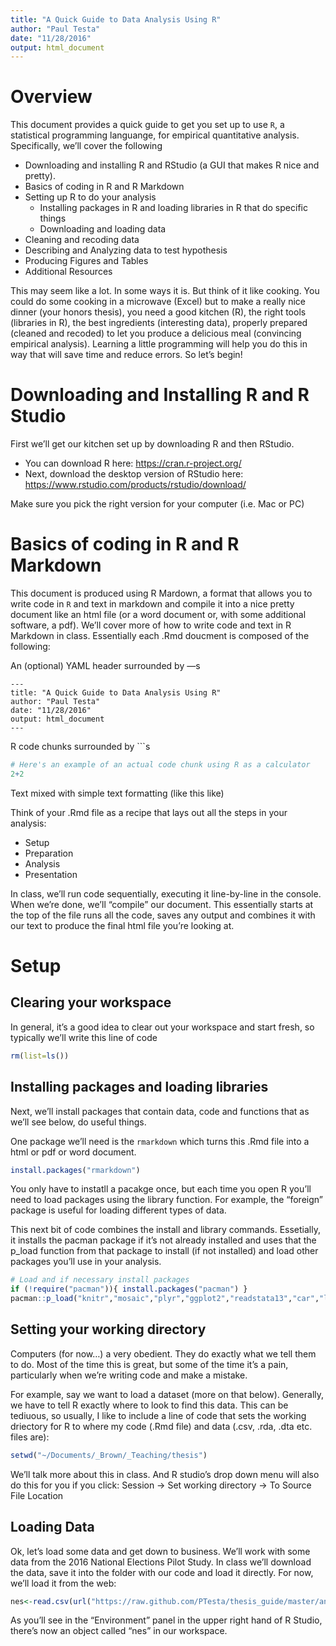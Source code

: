 ```yaml
---
title: "A Quick Guide to Data Analysis Using R"
author: "Paul Testa"
date: "11/28/2016"
output: html_document
---
```


# Overview

This document provides a quick guide to get you set up to use `R`, a statistical programming languange, for empirical quantitative analysis. Specifically, we'll cover the following

- Downloading and installing R and RStudio (a GUI that makes R nice and pretty).
- Basics of coding in R and R Markdown
- Setting up R to do your analysis
    - Installing packages in R and loading libraries in R that do specific things
    - Downloading and loading data
- Cleaning and recoding data
- Describing and Analyzing data to test hypothesis
- Producing Figures and Tables
- Additional Resources

This may seem like a lot. In some ways it is. But think of it like cooking. You could do some cooking in a microwave (Excel) but to make a really nice dinner (your honors thesis), you need a good kitchen (R), the right tools (libraries in R), the best ingredients (interesting data), properly prepared (cleaned and recoded) to let you produce a delicious meal (convincing empirical analysis). Learning a little programming will help you do this in way that will save time and reduce errors. So let's begin!

# Downloading and Installing R and R Studio

First we'll get our kitchen set up by downloading R and then RStudio.

- You can download R here: <https://cran.r-project.org/>
- Next, download the desktop version of RStudio here: <https://www.rstudio.com/products/rstudio/download/>

Make sure you pick the right version for your computer (i.e. Mac or PC)

# Basics of coding in R and R Markdown

This document is produced using R Mardown, a format that allows you to write code in `R` and text in markdown and compile it into a nice pretty document like an html file (or a word document or, with some additional software, a pdf). We'll cover more of how to write code and text in R Markdown in class. Essentially each .Rmd doucment is composed of the following:

An (optional) YAML header surrounded by ---s

    ---
    title: "A Quick Guide to Data Analysis Using R"
    author: "Paul Testa"
    date: "11/28/2016"
    output: html_document
    ---

R code chunks surrounded by ```s


```r
# Here's an example of an actual code chunk using R as a calculator
2+2
```


Text mixed with simple text formatting (like this like)

Think of your .Rmd file as a recipe that lays out all the steps in your analysis:

- Setup
- Preparation
- Analysis
- Presentation

In class, we'll run code sequentially, executing it line-by-line in the console. When we're done, we'll "compile" our document. This essentially starts at the top of the file runs all the code, saves any output and combines it with our text to produce the final html file you're looking at.


# Setup

## Clearing your workspace

In general, it's a good idea to clear out your workspace and start fresh, so typically we'll write this line of code

```r
rm(list=ls())
```

## Installing packages and loading libraries

Next, we'll install packages that contain data, code and functions that as we'll see below, do useful things.

One package we'll need is the `rmarkdown` which turns this .Rmd file into a html or pdf or word document.

```r
install.packages("rmarkdown")
```

You only have to instatll a pacakge once, but each time you open R you'll need to load packages using the library function. For example, the "foreign" package is useful for loading different types of data.


This next bit of code combines the install and library commands. Essetially, it installs the pacman package if it's not already installed and uses that the p_load function from that package to install (if not installed) and load other packages you'll use in your analysis.

```r
# Load and if necessary install packages
if (!require("pacman")){ install.packages("pacman") }
pacman::p_load("knitr","mosaic","plyr","ggplot2","readstata13","car","lmtest","sandwich","gtable","grid","texreg")
```


## Setting your working directory

Computers (for now...) a very obedient. They do exactly what we tell them to do. Most of the time this is great, but some of the time it's a pain, particularly when we're writing code and make a mistake. 

For example, say we want to load a dataset (more on that below). Generally, we have to tell R exactly where to look to find this data. This can be tediuous, so usually, I like to include a line of code that sets the working driectory for R to where my code (.Rmd file) and data (.csv, .rda, .dta  etc. files are):

```r
setwd("~/Documents/_Brown/_Teaching/thesis")
```

We'll talk more about this in class. And R studio's drop down menu will also do this for you if you click: Session -> Set working directory -> To Source File Location

## Loading Data

Ok, let's load some data and get down to business. We'll work with some data from the 2016 National Elections Pilot Study. In class we'll download the data, save it into the folder with our code and load it directly. For now, we'll load it from the web:  

```r
nes<-read.csv(url("https://raw.github.com/PTesta/thesis_guide/master/anes_pilot_2016.csv"))
```

As you'll see in the "Environment" panel in the upper right hand of R Studio, there's now an object called "nes" in our workspace.





